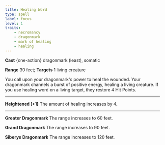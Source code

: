 ```yaml
---
title: Healing Word
type: spell
label: focus
level: 1
traits:
    - necromancy
    - dragonmark
    - mark of healing
    - healing
---
```


**Cast** {one-action} dragonmark (least), somatic

**Range** 30 feet; **Targets** 1 living creature

You call upon your dragonmark's power to heal the wounded. Your dragonmark channels a burst of positive energy, healing a living creature. If you use healing word on a living target, they restore 4 Hit Points.

---

**Heightened (+1)** The amount of healing increases by 4.

---

**Greater Dragonmark** The range increases to 60 feet.

**Grand Dragonmark** The range increases to 90 feet.

**Siberys Dragonmark** The range increases to 120 feet.
